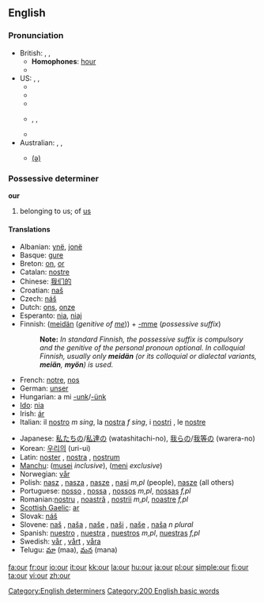 ==English==

{{rank|do|has|could|63|our|than|some|other}}

===Pronunciation===
*British: {{IPA|/aʊə(r)/}}, {{SAMPA|/<tt>aU@(r)</tt>/}}, {{AHD|ouə(r)}}
**'''Homophones''': [[hour]]
**{{rhymes|aʊə(r)}}
*US: {{IPA|/aʊɹ/}}, {{SAMPA|/<tt>aUr</tt>/}}, {{AHD|our}}
**{{rhymes|aʊə(r)}}
**{{audio|en-us-our.ogg|Audio (US)}}
**{{audio|en-us-our-2.ogg|Audio (US)}}
**{{AHD|ar}}, {{IPA|/ɑː(r)/}}, {{SAMPA|/<tt>A:(r)</tt>/}}
**{{rhymes|ɑː(r)}}
*Australian: {{IPA|/æɔ(ə)/}}, {{SAMPA|/<tt>{O(@)</tt>/}}, {{AHD|ou(ə)}} 
**{{rhymes|aʊ}}[[Rhymes:English:-aʊə(r)|(ə)]]

===Possessive determiner===
'''our'''

# belonging to us; of [[us]]

====Translations====
{{top}}
*Albanian: [[ynë]], [[jonë]]
*Basque: [[gure]]
*Breton: [[on]], [[or]]
*Catalan: [[nostre]]
*Chinese: [[我们的]]
*Croatian: [[naš]]
*Czech: [[náš]]
*Dutch: [[ons]], [[onze]]
*Esperanto: [[nia]], [[niaj]]
*Finnish: ([[meidän]] (''genitive of [[me]]'')) + [[-mme#Finnish|-mme]] (''possessive suffix'')
*:'''Note:''' ''In standard Finnish, the possessive suffix is compulsory and the genitive of the personal pronoun optional. In colloquial Finnish, usually only '''meidän''' (or its colloquial or dialectal variants, '''meiän''', '''myön''') is used.''
*French: [[notre]], [[nos]]
*German: [[unser]]
*Hungarian: a mi [[-unk]]/[[-ünk]]
*[[Ido]]: [[nia]]
*Irish: [[ár]]
*Italian: il [[nostro]] ''m sing'', la [[nostra]] ''f sing'', i [[nostri]] {{m}} {{p}}, le [[nostre]] {{f}} {{p}}
{{mid}}
*Japanese: [[私たちの]]/[[私達の]] (watashitachi-no), [[我らの]]/[[我等の]] (warera-no)
*Korean: [[우리]]의 (uri-ui)
*Latin: [[noster]] {{m}}, [[nostra]] {{f}}, [[nostrum]] {{n}}
*[[Manchu]]: ([[musei]] ''inclusive''), ([[meni]] ''exclusive'')
*Norwegian: [[vår]]
*Polish: [[nasz]] {{m}}, [[nasza]] {{f}}, [[nasze]] {{n}}, [[nasi]] ''m,pl'' (people), [[nasze]] {{p}} (all others)
*Portuguese: [[nosso]] {{m}}, [[nossa]] {{f}}, [[nossos]] ''m,pl'', [[nossas]] ''f,pl''
*Romanian:[[nostru]] {{m}}, [[noastră]] {{f}}, [[noştrii]] ''m,pl'', [[noastre]] ''f,pl''
*[[Scottish Gaelic]]: [[ar#Scottish Gaelic|ar]]
*Slovak: [[náš]]
*Slovene: [[naš]] {{m}}, [[naša]] {{f}}, [[naše]] {{n}}, [[naši]] {{m}} {{p}}, [[naše]] {{f}} {{p}}, [[naša]] ''n plural''
*Spanish: [[nuestro]] {{m}}, [[nuestra]] {{f}}, [[nuestros]] ''m,pl'', [[nuestras]] ''f,pl''
*Swedish: [[vår]] {{c}}, [[vårt]] {{n}}, [[våra]] {{p}}
*Telugu: [[మా]] (maa), [[మన]] (mana)
{{bottom}}

[[Category:English determiners]]
[[Category:200 English basic words]]

[[fa:our]]
[[fr:our]]
[[io:our]]
[[it:our]]
[[kk:our]]
[[la:our]]
[[hu:our]]
[[ja:our]]
[[pl:our]]
[[simple:our]]
[[fi:our]]
[[ta:our]]
[[vi:our]]
[[zh:our]]